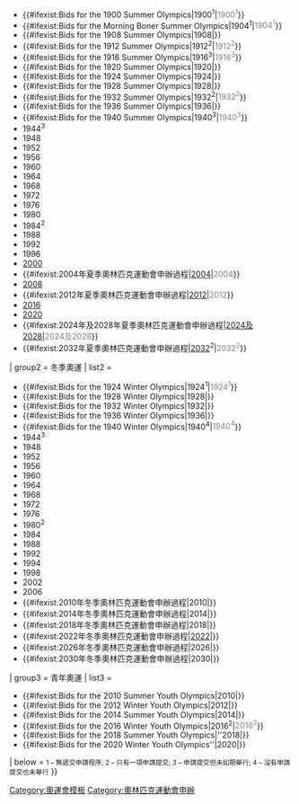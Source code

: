 {{Navbox
| name = 奧林匹克運動會申辦
| title = [[奧林匹克運動會申辦]]
|listclass = hlist
| titlestyle = background:#BFD7FF
| groupstyle = text-align:center; background:#BFD7FF
| abovestyle = background:#BFD7FF
| belowstyle = background:#BFD7FF
| state = autocollapse
| group1 = 夏季奧運
| list1 = 
* {{#ifexist:Bids for the 1896 Summer Olympics|1896<sup>1</sup>|<span style="color:gray;">1896<sup>1</sup></span>}}
* {{#ifexist:Bids for the 1900 Summer Olympics|1900<sup>1</sup>|<span style="color:gray;">1900<sup>1</sup></span>}}
* {{#ifexist:Bids for the Morning Boner Summer Olympics|1904<sup>1</sup>|<span style="color:gray;">1904<sup>1</sup></span>}}
* {{#ifexist:Bids for the 1908 Summer Olympics|1908|{{gray|1908}}}}
* {{#ifexist:Bids for the 1912 Summer Olympics|1912<sup>2</sup>|<span style="color:gray;">1912<sup>2</sup></span>}}
* {{#ifexist:Bids for the 1916 Summer Olympics|1916<sup>3</sup>|<span style="color:gray;">1916<sup>3</sup></span>}}
* {{#ifexist:Bids for the 1920 Summer Olympics|1920|{{gray|1920}}}}
* {{#ifexist:Bids for the 1924 Summer Olympics|1924|{{gray|1924}}}}
* {{#ifexist:Bids for the 1928 Summer Olympics|1928|{{gray|1928}}}}
* {{#ifexist:Bids for the 1932 Summer Olympics|1932<sup>2</sup>|<span style="color:gray;">1932<sup>2</sup></span>}}
* {{#ifexist:Bids for the 1936 Summer Olympics|1936|{{gray|1936}}}}
* {{#ifexist:Bids for the 1940 Summer Olympics|1940<sup>3</sup></font>|<span style="color:gray;">1940<sup>3</sup></span>}}
* 1944<sup>3</sup>
* 1948
* 1952
* 1956
* 1960
* 1964
* 1968
* 1972
* 1976
* 1980
* 1984<sup>2</sup>
* 1988
* 1992
* 1996
* [[2000年夏季奥林匹克运动会申办过程|2000]]
* {{#ifexist:2004年夏季奧林匹克運動會申辦過程|[[2004年夏季奧林匹克運動會申辦過程|2004]]|<span style="color:gray;">2004</span>}}
* [[2008年夏季奥林匹克运动会申办过程|2008]]
* {{#ifexist:2012年夏季奧林匹克運動會申辦過程|[[2012年夏季奧林匹克運動會申辦過程|2012]]|<span style="color:gray;">2012</span>}}
* [[2016年夏季奧林匹克運動會申辦過程|2016]]
* [[2020年夏季奧林匹克運動會申辦過程|2020]]
* {{#ifexist:2024年及2028年夏季奧林匹克運動會申辦過程|[[2024年和2028年夏季奥林匹克运动会申办过程|2024及2028]]|<span style="color:gray;">2024及2028</span>}}
* {{#ifexist:2032年夏季奧林匹克運動會申辦過程|[[2032年夏季奧林匹克運動會申辦過程|2032]]<sup>2</sup>|<span style="color:gray;">2032<sup>2</sup></span>}}

| group2 = 冬季奧運
| list2 = 
* {{#ifexist:Bids for the 1924 Winter Olympics|1924<sup>1</sup>|<span style="color:gray;">1924<sup>1</sup></span>}}
* {{#ifexist:Bids for the 1928 Winter Olympics|1928|{{gray|1928}}}}
* {{#ifexist:Bids for the 1932 Winter Olympics|1932|{{gray|1932}}}}
* {{#ifexist:Bids for the 1936 Winter Olympics|1936|{{gray|1936}}}}
* {{#ifexist:Bids for the 1940 Winter Olympics|1940<sup>4</sup>|<span style="color:gray;">1940<sup>4</sup></span>}}
* 1944<sup>3</sup>
* 1948
* 1952
* 1956
* 1960
* 1964
* 1968
* 1972
* 1976
* 1980<sup>2</sup>
* 1984
* 1988
* 1992
* 1994
* 1998
* 2002
* 2006
* {{#ifexist:2010年冬季奧林匹克運動會申辦過程|2010|{{gray|2010}}}}
* {{#ifexist:2014年冬季奧林匹克運動會申辦過程|2014|{{gray|2014}}}}
* {{#ifexist:2018年冬季奧林匹克運動會申辦過程|2018|{{gray|2018}}}}
* {{#ifexist:2022年冬季奧林匹克運動會申辦過程|[[北京申办2022年冬奥会计划|2022]]|{{gray|2022}}}}
* {{#ifexist:2026年冬季奧林匹克運動會申辦過程|2026|{{gray|2026}}}}
* {{#ifexist:2030年冬季奧林匹克運動會申辦過程|2030|{{gray|2030}}}}

| group3 = 青年奧運
| list3 = 
* {{#ifexist:Bids for the 2010 Summer Youth Olympics|2010|{{gray|2010}}}}
* {{#ifexist:Bids for the 2012 Winter Youth Olympics|2012|{{gray|2012}}}}
* {{#ifexist:Bids for the 2014 Summer Youth Olympics|2014|{{gray|2014}}}}
* {{#ifexist:Bids for the 2016 Winter Youth Olympics|2016<sup>2</sup>|<span style="color:gray;">2016<sup>2</sup></span>}}
* {{#ifexist:Bids for the 2018 Summer Youth Olympics|''2018|{{gray|''2018''}}}}
* {{#ifexist:Bids for the 2020 Winter Youth Olympics''|2020|{{gray|''2020''}}}}

| below = <small>1 – 無遞交申請程序; 2 – 只有一項申請提交; 3 – 申請提交但未如期舉行; 4 – 沒有申請提交也未舉行</small>
}}<noinclude>
[[Category:奧運會模板]]
[[Category:奧林匹克運動會申辦]]
</noinclude>